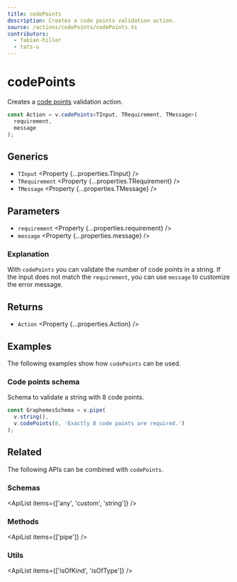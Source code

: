 ```yaml
---
title: codePoints
description: Creates a code points validation action.
source: /actions/codePoints/codePoints.ts
contributors:
  - fabian-hiller
  - tats-u
---
```



# codePoints

Creates a [code points](https://developer.mozilla.org/en-US/docs/Glossary/Code_point) validation action.

```ts
const Action = v.codePoints<TInput, TRequirement, TMessage>(
  requirement,
  message
);
```

## Generics

- `TInput` <Property {...properties.TInput} />
- `TRequirement` <Property {...properties.TRequirement} />
- `TMessage` <Property {...properties.TMessage} />

## Parameters

- `requirement` <Property {...properties.requirement} />
- `message` <Property {...properties.message} />

### Explanation

With `codePoints` you can validate the number of code points in a string. If the input does not match the `requirement`, you can use `message` to customize the error message.

## Returns

- `Action` <Property {...properties.Action} />

## Examples

The following examples show how `codePoints` can be used.

### Code points schema

Schema to validate a string with 8 code points.

```ts
const GraphemesSchema = v.pipe(
  v.string(),
  v.codePoints(8, 'Exactly 8 code points are required.')
);
```

## Related

The following APIs can be combined with `codePoints`.

### Schemas

<ApiList items={['any', 'custom', 'string']} />

### Methods

<ApiList items={['pipe']} />

### Utils

<ApiList items={['isOfKind', 'isOfType']} />
